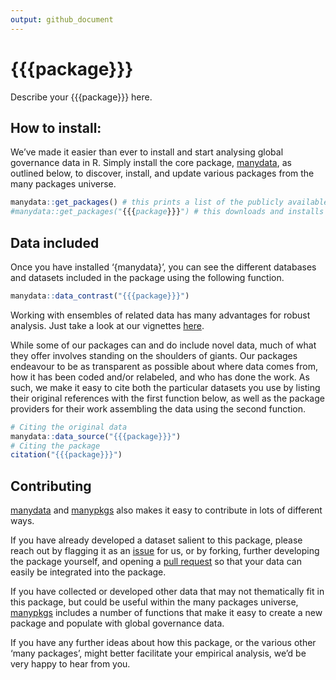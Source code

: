 ```yaml
---
output: github_document
---
```


# {{{package}}}

Describe your {{{package}}} here.

## How to install:

We’ve made it easier than ever to install and start analysing global governance data in R. Simply install the core package, [manydata](https://github.com/globalgov/manydata), as outlined below, to discover, install, and update various packages from the many packages universe.

```r
manydata::get_packages() # this prints a list of the publicly available data packages currently available
#manydata::get_packages("{{{package}}}") # this downloads and installs the named package
```

## Data included

Once you have installed '{manydata}', you can see the different databases and datasets included in the package using the following function.

```r
manydata::data_contrast("{{{package}}}")
```

Working with ensembles of related data has many advantages for robust
analysis. Just take a look at our vignettes
[here](https://globalgov.github.io/manydata/articles/user.html).

While some of our packages can and do include novel data,
much of what they offer involves standing on the shoulders of giants.
Our packages endeavour to be as transparent as possible about where data comes from,
how it has been coded and/or relabeled, and who has done the work.
As such, we make it easy to cite both the particular datasets you use by listing their
original references with the first function below, as well as the package
providers for their work assembling the data using the second function.

``` r
# Citing the original data
manydata::data_source("{{{package}}}")
# Citing the package
citation("{{{package}}}")
```

## Contributing

[manydata](https://github.com/globalgov/manydata) and [manypkgs](https://github.com/globalgov/manypkgs) also makes it easy to contribute in lots of different ways.

If you have already developed a dataset salient to this package,
please reach out by flagging it as an
[issue](https://github.com/globalgov/{{{package}}}/issues) for us, or by
forking, further developing the package yourself, and opening a [pull
request](https://github.com/globalgov/{{{package}}}/pulls) so that your data
can easily be integrated into the package.

If you have collected or developed other data that may not thematically fit
in this package,
but could be useful within the many packages universe,
[manypkgs](https://github.com/globalgov/manypkgs) includes a number of
functions that make it easy to create a new package and populate with global governance data.

If you have any further ideas about how this package, or the various other 'many packages',
might better facilitate your empirical analysis,
we’d be very happy to hear from you.
